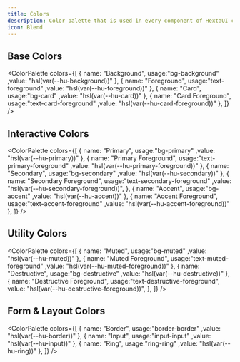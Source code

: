 ```yaml
---
title: Colors
description: Color palette that is used in every component of HextaUI consistently.
icon: Blend
---
```



## Base Colors

<ColorPalette
  colors={[
    { name: "Background", usage:"bg-background" ,value: "hsl(var(--hu-background))" },
    { name: "Foreground", usage:"text-foreground" ,value: "hsl(var(--hu-foreground))" },
    { name: "Card", usage:"bg-card" ,value: "hsl(var(--hu-card))" },
    { name: "Card Foreground", usage:"text-card-foreground" ,value: "hsl(var(--hu-card-foreground))" },
  ]}
/>

## Interactive Colors

<ColorPalette
  colors={[
    { name: "Primary", usage:"bg-primary" ,value: "hsl(var(--hu-primary))" },
    { name: "Primary Foreground", usage:"text-primary-foreground" ,value: "hsl(var(--hu-primary-foreground))" },
    { name: "Secondary", usage:"bg-secondary" ,value: "hsl(var(--hu-secondary))" },
    {
      name: "Secondary Foreground",
      usage:"text-secondary-foreground" ,value: "hsl(var(--hu-secondary-foreground))",
    },
    { name: "Accent", usage:"bg-accent" ,value: "hsl(var(--hu-accent))" },
    { name: "Accent Foreground", usage:"text-accent-foreground" ,value: "hsl(var(--hu-accent-foreground))" },
  ]}
/>

## Utility Colors

<ColorPalette
  colors={[
    { name: "Muted", usage:"bg-muted" ,value: "hsl(var(--hu-muted))" },
    { name: "Muted Foreground", usage:"text-muted-foreground" ,value: "hsl(var(--hu-muted-foreground))" },
    { name: "Destructive", usage:"bg-destructive" ,value: "hsl(var(--hu-destructive))" },
    {
      name: "Destructive Foreground",
      usage:"text-destructive-foreground",
      value: "hsl(var(--hu-destructive-foreground))",
    },
  ]}
/>

## Form & Layout Colors

<ColorPalette
  colors={[
    { name: "Border", usage:"border-border" ,value: "hsl(var(--hu-border))" },
    { name: "Input", usage:"input-input" ,value: "hsl(var(--hu-input))" },
    { name: "Ring", usage:"ring-ring" ,value: "hsl(var(--hu-ring))" },
  ]}
/>
